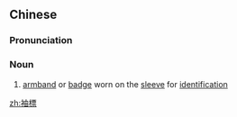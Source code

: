 ==Chinese==
{{zh-forms|s=袖标}}

===Pronunciation===
{{zh-pron
|m=xiùbiāo
|c=zau6 biu1
|mn=qz,xm:siū-phiau/zz:siù-phiau
|cat=n
}}

===Noun===
{{zh-noun}}

# [[armband]] or [[badge]] worn on the [[sleeve]] for [[identification]]

[[zh:袖標]]